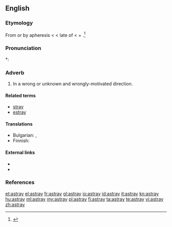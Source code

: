 ==English==

===Etymology===
From {{etyl|enm}} {{term|astraien}} or by apheresis {{term|straien}} < {{etyl|fro}} {{term|estraier||to stray}} < late {{etyl|ML.}}  of {{term|extravagari||to wander beyond}} < {{etyl|la}} {{term|extra||lang=la|beyond}} + {{term|vagari||lang=la|to wander, stray}}.<ref>{{R:Century 1911}}</ref>

===Pronunciation===
*: {{rhymes|eɪ}}

===Adverb===
{{infl|en|adverb}}

# In a wrong or unknown and wrongly-motivated direction.

====Related terms====
* [[stray]]
* [[estray]]

====Translations====
{{checktrans-top}}
* Bulgarian: {{t|bg|заблуден}}, {{t|bg|залутан}}
* Finnish: {{t|fi|eksyksissä}}
{{checktrans-top}}

====External links====
* {{R:Webster 1913}}
* {{R:OneLook}}

===References===
<references/>

[[et:astray]]
[[el:astray]]
[[fr:astray]]
[[gl:astray]]
[[io:astray]]
[[id:astray]]
[[it:astray]]
[[kn:astray]]
[[hu:astray]]
[[ml:astray]]
[[my:astray]]
[[pl:astray]]
[[fi:astray]]
[[ta:astray]]
[[te:astray]]
[[vi:astray]]
[[zh:astray]]
